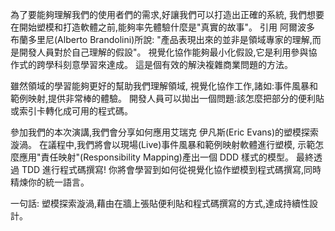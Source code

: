 為了要能夠理解我們的使用者們的需求,好讓我們可以打造出正確的系統,
我們想要在開始塑模和打造軟體之前,能夠率先體驗什麼是"真實的故事"。
引用 阿爾波多 布蘭多里尼(Alberto Brandolini)所說: "產品表現出來的並非是領域專家的理解,而是開發人員對於自己理解的假設"。
視覺化協作能夠最小化假設,它是利用參與協作式的跨學科刻意學習來達成。
這是個有效的解決複雜商業問題的方法。

雖然領域的學習能夠更好的幫助我們理解領域,
視覺化協作工作,諸如:事件風暴和範例映射,提供非常棒的體驗。
開發人員可以拋出一個問題:該怎麼把部分的便利貼或索引卡轉化成可用的程式碼。

參加我們的本次演講,我們會分享如何應用艾瑞克 伊凡斯(Eric Evans)的塑模探索漩渦。
在議程中,我們將會以現場(Live)事件風暴和範例映射軟體進行塑模,
示範怎麼應用"責任映射"(Responsibility Mapping)產出一個 DDD 樣式的模型。
最終透過 TDD 進行程式碼撰寫!
你將會學習到如何從視覺化協作塑模到程式碼撰寫,同時精煉你的統一語言。

一句話: 塑模探索漩渦,藉由在牆上張貼便利貼和程式碼撰寫的方式,達成持續性設計。
